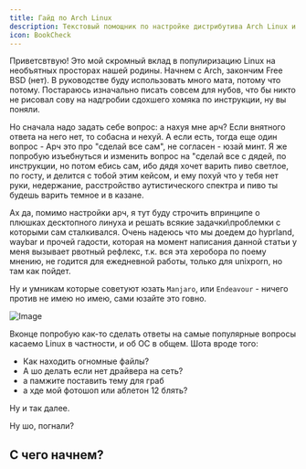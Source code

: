 ```yaml
---
title: Гайд по Arch Linux
description: Текстовый помощник по настройке дистрибутива Arch Linux и его производных.
icon: BookCheck
---
```


Приветсвтвую! Это мой скромный вклад в популиризацию Linux на необъятных просторах нашей родины. Начнем с Arch, закончим Free BSD (нет). В руководстве буду использовать много мата, потому что потому. Постараюсь изначально писать совсем для нубов, что бы никто не рисовал сову на надгробии сдохшего хомяка по инструкции, ну вы поняли. 

<Callout>
Но сначала надо задать себе вопрос: а нахуя мне арч? Если внятного ответа на него нет, то собасна и нехуй. А если есть, тогда еще один вопрос - Арч это про "сделай все сам", не согласен - юзай минт. Я же попробую изъебнуться и изменить вопрос на "сделай все с дядей, по инструкции, но потом ебись сам, ибо дядя хочет варить пиво светлое, по госту, и делится с тобой этим кейсом, и ему похуй что у тебя нет руки, недержание, расстройство аутистического спектра и пиво ты будешь варить темное и в казане. 
</Callout>

Ах да, помимо настройки арч, я тут буду строчить впринципе о плюшках десктопного линуха и решать всякие задачки\проблемки с которыми сам сталкивался. 
Очень надеюсь что мы доедем до hyprland, waybar и прочей гадости, которая на момент написания данной статьи у меня вызывает рвотный рефлекс, т.к. вся эта херобора по поему мнению, не годится для ежедневной работы, только для unixporn, но там как пойдет.

Ну и умникам которые советуют юзать `Manjaro`, или `Endeavour` - ничего против не имею но имею, сами юзайте это говно. 

![Image](/arch.png)

Вконце попробую как-то сделать ответы на самые популярные вопросы касаемо Linux в частности, и об ОС в общем. Шота вроде того:
- Как находить огномные файлы?
- А шо делать если нет драйвера на сеть?
- а памжите поставить тему для граб
- а хде мой фотошоп или аблетон 12 блять?

Ну и так далее. 

Ну шо, погнали?

## С чего начнем?

<Cards>
  <Card title="Загрузка и запись на флешку" href="/docs/Install/usbwrite/Windows" />
  <Card title="Установка" href="/docs/Install/install" />
</Cards>
